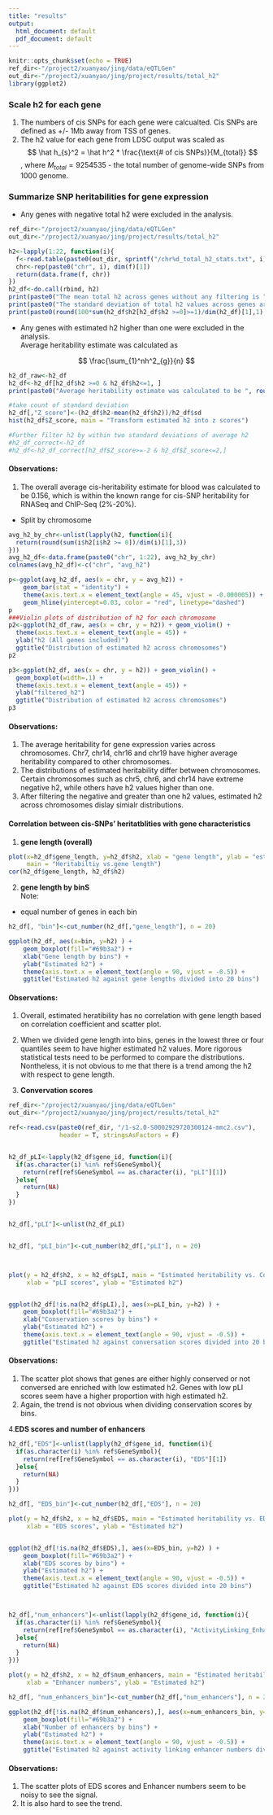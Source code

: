 ```yaml
---
title: "results"
output:
  html_document: default
  pdf_document: default
---
```


```r
knitr::opts_chunk$set(echo = TRUE)
ref_dir<-"/project2/xuanyao/jing/data/eQTLGen"
out_dir<-"/project2/xuanyao/jing/project/results/total_h2"
library(ggplot2)
```
### Scale h2 for each gene
1. The numbers of cis SNPs for each gene were calcualted. Cis SNPs are defined as +/- 1Mb away from TSS of genes.
2. The h2 value for each gene from LDSC output was scaled as
$$
        \hat h_{s}^2 = \hat h^2 * \frac{\text{# of cis SNPs}}{M_{total}}
$$
, where $M_{total} = 9254535$ - the total number of genome-wide SNPs from 1000 genome.


### Summarize SNP heritabilities for gene expression     
* Any genes with negative total h2 were excluded in the analysis.     
```r
ref_dir<-"/project2/xuanyao/jing/data/eQTLGen"
out_dir<-"/project2/xuanyao/jing/project/results/total_h2"

h2<-lapply(1:22, function(i){
  f<-read.table(paste0(out_dir, sprintf("/chr%d_total_h2_stats.txt", i)), header = T)
  chr<-rep(paste0("chr", i), dim(f)[1])
  return(data.frame(f, chr))
})
h2_df<-do.call(rbind, h2)
print(paste0("The mean total h2 across genes without any filtering is ", round(mean(h2_df$h2[h2_df$h2 >= 0]),2)))
print(paste0("The standard deviation of total h2 values across genes are ", sd(h2_df[h2_df$h2 >= 0, "sd"])))
print(paste0(round(100*sum(h2_df$h2[h2_df$h2 >=0]>=1)/dim(h2_df)[1],1), "% of the genes have estimated h2 to be higher than 1."))
```
* Any genes with estimated h2 higher than one were excluded in the analysis.  
Average heritability estimate was calculated as     

$$
    \frac{\sum_{1}^nh^2_{g}}{n}
$$

```r
h2_df_raw<-h2_df
h2_df<-h2_df[h2_df$h2 >=0 & h2_df$h2<=1, ]
print(paste0("Average heritability estimate was calculated to be ", round(sum(h2_df$h2)/dim(h2_df)[1],3)))

#take count of standard deviation
h2_df[,"Z_score"]<-(h2_df$h2-mean(h2_df$h2))/h2_df$sd
hist(h2_df$Z_score, main = "Transform estimated h2 into z scores")

#Further filter h2 by within two standard deviations of average h2
#h2_df_correct<-h2_df
#h2_df<-h2_df_correct[h2_df$Z_score>=-2 & h2_df$Z_score<=2,] 

```
#### Observations:  
1. The overall average cis-heritability estimate for blood was calculated to be 0.156, which is within the known range for cis-SNP heritability for RNASeq and ChIP-Seq (2%-20%).  

* Split by chromosome  
```r
avg_h2_by_chr<-unlist(lapply(h2, function(i){
  return(round(sum(i$h2[i$h2 >= 0])/dim(i)[1],3))
}))
avg_h2_df<-data.frame(paste0("chr", 1:22), avg_h2_by_chr)
colnames(avg_h2_df)<-c("chr", "avg_h2")

p<-ggplot(avg_h2_df, aes(x = chr, y = avg_h2)) + 
    geom_bar(stat = "identity") + 
    theme(axis.text.x = element_text(angle = 45, vjust = -0.000005)) +
    geom_hline(yintercept=0.03, color = "red", linetype="dashed")
p
###Violin plots of distribution of h2 for each chromosome
p2<-ggplot(h2_df_raw, aes(x = chr, y = h2)) + geom_violin() +
  theme(axis.text.x = element_text(angle = 45)) +
  ylab("h2 (All genes included)")
  ggtitle("Distribution of estimated h2 across chromosomes")
p2

p3<-ggplot(h2_df, aes(x = chr, y = h2)) + geom_violin() +
  geom_boxplot(width=.1) +
  theme(axis.text.x = element_text(angle = 45)) +
  ylab("filtered_h2")
  ggtitle("Distribution of estimated h2 across chromosomes")
p3
```
#### Observations:    
1. The average heritability for gene expression varies across chromosomes. Chr7, chr14, chr16 and chr19 have higher average heritability compared to other chromosomes.   
2. The distributions of estimated heritability differ between chromosomes. Certain chromosomes such as chr5, chr6, and chr14 have extreme negative h2, while others have h2 values higher than one.   
3. After filtering the negative and greater than one h2 values, estimated h2 across chromosomes dislay simialr distributions.    

#### Correlation between cis-SNPs' heritatblities with gene characteristics      
1. **gene length (overall)**  
```r
plot(x=h2_df$gene_length, y=h2_df$h2, xlab = "gene length", ylab = "estimated h2",
     main = "Heritabiltiy vs.gene length")
cor(h2_df$gene_length, h2_df$h2)
```
2. **gene length by binS**  
Note:    
  * equal number of genes in each bin    
```r
h2_df[, "bin"]<-cut_number(h2_df[,"gene_length"], n = 20)

ggplot(h2_df, aes(x=bin, y=h2) ) +
    geom_boxplot(fill="#69b3a2") +
    xlab("Gene length by bins") + 
    ylab("Estimated h2") + 
    theme(axis.text.x = element_text(angle = 90, vjust = -0.5)) +
    ggtitle("Estimated h2 against gene lengths divided into 20 bins")
```
#### Observations:    
1. Overall, estimated heratibility has no correlation with gene length based on correlation coefficient and scatter plot.  
2. When we divided gene length into bins, genes in the lowest three or four quantiles seem to have higher estimated h2 values. More rigorous statistical tests need to be performed to compare the distributions. Nontheless, it is not obvious to me that there is a trend among the h2 with respect to gene length.   


3. **Convervation scores**  
```r
ref_dir<-"/project2/xuanyao/jing/data/eQTLGen"
out_dir<-"/project2/xuanyao/jing/project/results/total_h2"

ref<-read.csv(paste0(ref_dir, "/1-s2.0-S0002929720300124-mmc2.csv"),
              header = T, stringsAsFactors = F)


h2_df_pLI<-lapply(h2_df$gene_id, function(i){
  if(as.character(i) %in% ref$GeneSymbol){
    return(ref[ref$GeneSymbol == as.character(i), "pLI"][1])
  }else{
    return(NA)
  }
})


h2_df[,"pLI"]<-unlist(h2_df_pLI)


h2_df[, "pLI_bin"]<-cut_number(h2_df[,"pLI"], n = 20)



plot(y = h2_df$h2, x = h2_df$pLI, main = "Estimated heritability vs. Conversation Scores",
     xlab = "pLI scores", ylab = "Estimated h2")


ggplot(h2_df[!is.na(h2_df$pLI),], aes(x=pLI_bin, y=h2) ) +
    geom_boxplot(fill="#69b3a2") +
    xlab("Conservation scores by bins") + 
    ylab("Estimated h2") + 
    theme(axis.text.x = element_text(angle = 90, vjust = -0.5)) +
    ggtitle("Estimated h2 against conversation scores divided into 20 bins")


```
#### Observations:      
1. The scatter plot shows that genes are either highly conserved or not conversed are enriched with low estimated h2. Genes with low pLI scores seem have a higher proportion with high estimated h2.      
2. Again, the trend is not obvious when dividing conservation scores by bins.      


4.**EDS scores and number of enhancers**   
```r

h2_df[,"EDS"]<-unlist(lapply(h2_df$gene_id, function(i){
  if(as.character(i) %in% ref$GeneSymbol){
    return(ref[ref$GeneSymbol == as.character(i), "EDS"][1])
  }else{
    return(NA)
  }
}))

h2_df[, "EDS_bin"]<-cut_number(h2_df[,"EDS"], n = 20)

plot(y = h2_df$h2, x = h2_df$EDS, main = "Estimated heritability vs. EDS Scores",
     xlab = "EDS scores", ylab = "Estimated h2")


ggplot(h2_df[!is.na(h2_df$EDS),], aes(x=EDS_bin, y=h2) ) +
    geom_boxplot(fill="#69b3a2") +
    xlab("EDS scores by bins") + 
    ylab("Estimated h2") + 
    theme(axis.text.x = element_text(angle = 90, vjust = -0.5)) +
    ggtitle("Estimated h2 against EDS scores divided into 20 bins")



h2_df[,"num_enhancers"]<-unlist(lapply(h2_df$gene_id, function(i){
  if(as.character(i) %in% ref$GeneSymbol){
    return(ref[ref$GeneSymbol == as.character(i), "ActivityLinking_EnhancerNumber"][1])
  }else{
    return(NA)
  }
}))

plot(y = h2_df$h2, x = h2_df$num_enhancers, main = "Estimated heritability vs. Activity_linking_enhancer_numbers",
     xlab = "Enhancer numbers", ylab = "Estimated h2")

h2_df[, "num_enhancers_bin"]<-cut_number(h2_df[,"num_enhancers"], n = 20)

ggplot(h2_df[!is.na(h2_df$num_enhancers),], aes(x=num_enhancers_bin, y=h2) ) +
    geom_boxplot(fill="#69b3a2") +
    xlab("Number of enhancers by bins") + 
    ylab("Estimated h2") + 
    theme(axis.text.x = element_text(angle = 90, vjust = -0.5)) +
    ggtitle("Estimated h2 against activity linking enhancer numbers divided into 20 bins")

```
#### Observations:  
1. The scatter plots of EDS scores and Enhancer numbers seem to be noisy to see the signal.    
2. It is also hard to see the trend.   

